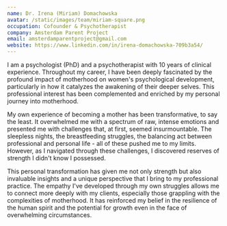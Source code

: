 ```yaml
---
name: Dr. Irena (Miriam) Domachowska
avatar: /static/images/team/miriam-square.png
occupation: Cofounder & Psychotherapist
company: Amsterdam Parent Project
email: amsterdamparentproject@gmail.com
website: https://www.linkedin.com/in/irena-domachowska-709b3a54/
---
```


I am a psychologist (PhD) and a psychotherapist with 10 years of clinical experience. Throughout my career, I have been deeply fascinated by the profound impact of motherhood on women's psychological development, particularly in how it catalyzes the awakening of their deeper selves. This professional interest has been complemented and enriched by my personal journey into motherhood.

My own experience of becoming a mother has been transformative, to say the least. It overwhelmed me with a spectrum of raw, intense emotions and presented me with challenges that, at first, seemed insurmountable. The sleepless nights, the breastfeeding struggles, the balancing act between professional and personal life - all of these pushed me to my limits. However, as I navigated through these challenges, I discovered reserves of strength I didn't know I possessed.

This personal transformation has given me not only strength but also invaluable insights and a unique perspective that I bring to my professional practice. The empathy I've developed through my own struggles allows me to connect more deeply with my clients, especially those grappling with the complexities of motherhood. It has reinforced my belief in the resilience of the human spirit and the potential for growth even in the face of overwhelming circumstances.
